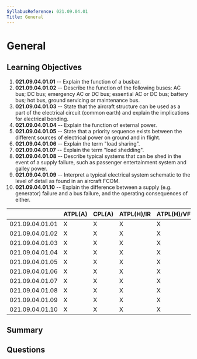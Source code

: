 ```yaml
---
SyllabusReference: 021.09.04.01
Title: General
---
```


# General

## Learning Objectives

1. **021.09.04.01.01** -- Explain the function of a busbar.
2. **021.09.04.01.02** -- Describe the function of the following buses: AC bus;
   DC bus; emergency AC or DC bus; essential AC or DC bus; battery bus; hot bus,
   ground servicing or maintenance bus.
3. **021.09.04.01.03** -- State that the aircraft structure can be used as a
   part of the electrical circuit (common earth) and explain the implications
   for electrical bonding.
4. **021.09.04.01.04** -- Explain the function of external power.
5. **021.09.04.01.05** -- State that a priority sequence exists between the
   different sources of electrical power on ground and in flight.
6. **021.09.04.01.06** -- Explain the term "load sharing".
7. **021.09.04.01.07** -- Explain the term "load shedding".
8. **021.09.04.01.08** -- Describe typical systems that can be shed in the event
   of a supply failure, such as passenger entertainment system and galley power.
9. **021.09.04.01.09** -- Interpret a typical electrical system schematic to the
   level of detail as found in an aircraft FCOM.
10. **021.09.04.01.10** -- Explain the difference between a supply (e.g.
    generator) failure and a bus failure, and the operating consequences of
    either.

|                 | ATPL(A) | CPL(A) | ATPL(H)/IR | ATPL(H)/VFR | CPL(H) | IR  | CBIR(A) |
| --------------- | ------- | ------ | ---------- | ----------- | ------ | --- | ------- |
| 021.09.04.01.01 | X       | X      | X          | X           | X      |     |         |
| 021.09.04.01.02 | X       | X      | X          | X           | X      |     |         |
| 021.09.04.01.03 | X       | X      | X          | X           | X      |     |         |
| 021.09.04.01.04 | X       | X      | X          | X           | X      |     |         |
| 021.09.04.01.05 | X       | X      | X          | X           | X      |     |         |
| 021.09.04.01.06 | X       | X      | X          | X           | X      |     |         |
| 021.09.04.01.07 | X       | X      | X          | X           | X      |     |         |
| 021.09.04.01.08 | X       | X      | X          | X           | X      |     |         |
| 021.09.04.01.09 | X       | X      | X          | X           | X      |     |         |
| 021.09.04.01.10 | X       | X      | X          | X           | X      |     |         |

## Summary

## Questions
